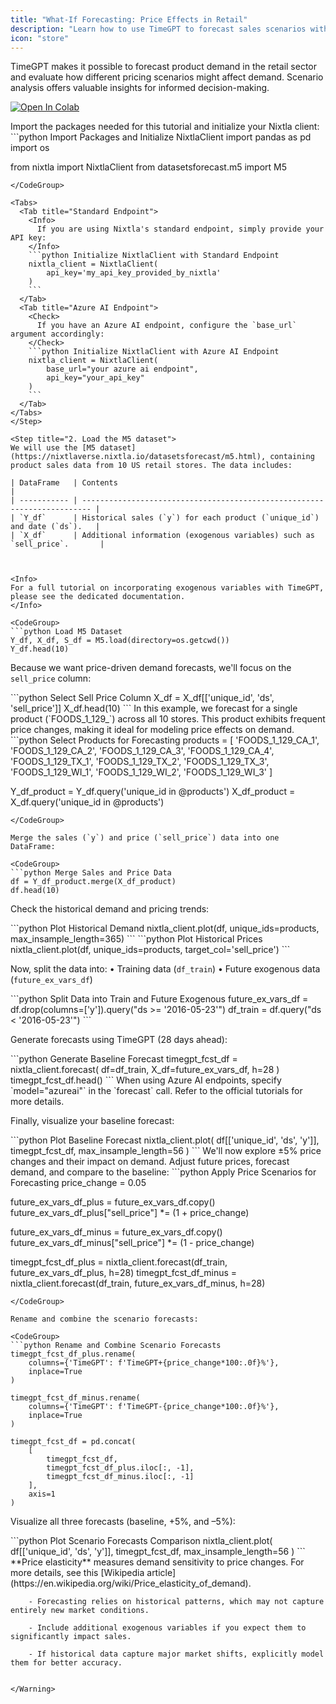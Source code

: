 ```yaml
---
title: "What-If Forecasting: Price Effects in Retail"
description: "Learn how to use TimeGPT to forecast sales scenarios with different pricing strategies."
icon: "store"
---
```


<Info>
TimeGPT makes it possible to forecast product demand in the retail sector and evaluate how different pricing scenarios might affect demand. Scenario analysis offers valuable insights for informed decision-making.
</Info>

<CardGroup>
  <Card
    title="Forecast product demand using price as an exogenous variable"
    description="Learn how to incorporate price data into demand forecasts to better understand how pricing decisions drive consumer behavior."
  />
  <Card
    title="Evaluate different pricing scenarios"
    description="Explore how modifying product prices affects demand levels by comparing baseline forecasts to adjusted forecasts."
  />
</CardGroup>

[![Open In Colab](https://colab.research.google.com/assets/colab-badge.svg)](https://colab.research.google.com/github/Nixtla/nixtla/blob/main/nbs/docs/use-cases/5_what_if_pricing_scenarios_in_retail.ipynb)

<Steps>

<Step title="1. Import required packages">
Import the packages needed for this tutorial and initialize your Nixtla client:

<CodeGroup>
```python Import Packages and Initialize NixtlaClient
import pandas as pd
import os

from nixtla import NixtlaClient
from datasetsforecast.m5 import M5
```
</CodeGroup>

<Tabs>
  <Tab title="Standard Endpoint">
    <Info>
      If you are using Nixtla's standard endpoint, simply provide your API key:
    </Info>
    ```python Initialize NixtlaClient with Standard Endpoint
    nixtla_client = NixtlaClient(
        api_key='my_api_key_provided_by_nixtla'
    )
    ```
  </Tab>
  <Tab title="Azure AI Endpoint">
    <Check>
      If you have an Azure AI endpoint, configure the `base_url` argument accordingly:
    </Check>
    ```python Initialize NixtlaClient with Azure AI Endpoint
    nixtla_client = NixtlaClient(
        base_url="your azure ai endpoint",
        api_key="your_api_key"
    )
    ```
  </Tab>
</Tabs>
</Step>

<Step title="2. Load the M5 dataset">
We will use the [M5 dataset](https://nixtlaverse.nixtla.io/datasetsforecast/m5.html), containing product sales data from 10 US retail stores. The data includes:

| DataFrame   | Contents                                                                 |
| ----------- | ------------------------------------------------------------------------ |
| `Y_df`      | Historical sales (`y`) for each product (`unique_id`) and date (`ds`).   |
| `X_df`      | Additional information (exogenous variables) such as `sell_price`.       |



<Info>
For a full tutorial on incorporating exogenous variables with TimeGPT, please see the dedicated documentation.
</Info>

<CodeGroup>
```python Load M5 Dataset
Y_df, X_df, S_df = M5.load(directory=os.getcwd())
Y_df.head(10)
```
</CodeGroup>

Because we want price-driven demand forecasts, we'll focus on the `sell_price` column:

<CodeGroup>
```python Select Sell Price Column
X_df = X_df[['unique_id', 'ds', 'sell_price']]
X_df.head(10)
```
</CodeGroup>
</Step>

<Step title="3. Forecast demand using price as an exogenous variable">
In this example, we forecast for a single product (`FOODS_1_129_`) across all 10 stores. This product exhibits frequent price changes, making it ideal for modeling price effects on demand.

<CodeGroup>
```python Select Products for Forecasting
products = [
    'FOODS_1_129_CA_1', 'FOODS_1_129_CA_2', 'FOODS_1_129_CA_3', 'FOODS_1_129_CA_4',
    'FOODS_1_129_TX_1', 'FOODS_1_129_TX_2', 'FOODS_1_129_TX_3',
    'FOODS_1_129_WI_1', 'FOODS_1_129_WI_2', 'FOODS_1_129_WI_3'
]

Y_df_product = Y_df.query('unique_id in @products')
X_df_product = X_df.query('unique_id in @products')
```
</CodeGroup>

Merge the sales (`y`) and price (`sell_price`) data into one DataFrame:

<CodeGroup>
```python Merge Sales and Price Data
df = Y_df_product.merge(X_df_product)
df.head(10)
```
</CodeGroup>

Check the historical demand and pricing trends:

<CodeGroup>
```python Plot Historical Demand
nixtla_client.plot(df, unique_ids=products, max_insample_length=365)
```
</CodeGroup>

<CodeGroup>
```python Plot Historical Prices
nixtla_client.plot(df, unique_ids=products, target_col='sell_price')
```
</CodeGroup>

Now, split the data into:
• Training data (`df_train`)
• Future exogenous data (`future_ex_vars_df`)

<CodeGroup>
```python Split Data into Train and Future Exogenous
future_ex_vars_df = df.drop(columns=['y']).query("ds >= '2016-05-23'")
df_train = df.query("ds < '2016-05-23'")
```
</CodeGroup>

Generate forecasts using TimeGPT (28 days ahead):

<CodeGroup>
```python Generate Baseline Forecast
timegpt_fcst_df = nixtla_client.forecast(
    df=df_train,
    X_df=future_ex_vars_df,
    h=28
)
timegpt_fcst_df.head()
```
</CodeGroup>

<Info>
When using Azure AI endpoints, specify `model="azureai"` in the `forecast` call. Refer to the official tutorials for more details.
</Info>

Finally, visualize your baseline forecast:

<CodeGroup>
```python Plot Baseline Forecast
nixtla_client.plot(
    df[['unique_id', 'ds', 'y']],
    timegpt_fcst_df,
    max_insample_length=56
)
```
</CodeGroup>
</Step>

<Step title="4. 'What if?' forecasting: exploring price changes">
We'll now explore ±5% price changes and their impact on demand. Adjust future prices, forecast demand, and compare to the baseline:

<CodeGroup>
```python Apply Price Scenarios for Forecasting
price_change = 0.05

future_ex_vars_df_plus = future_ex_vars_df.copy()
future_ex_vars_df_plus["sell_price"] *= (1 + price_change)

future_ex_vars_df_minus = future_ex_vars_df.copy()
future_ex_vars_df_minus["sell_price"] *= (1 - price_change)

timegpt_fcst_df_plus = nixtla_client.forecast(df_train, future_ex_vars_df_plus, h=28)
timegpt_fcst_df_minus = nixtla_client.forecast(df_train, future_ex_vars_df_minus, h=28)
```
</CodeGroup>

Rename and combine the scenario forecasts:

<CodeGroup>
```python Rename and Combine Scenario Forecasts
timegpt_fcst_df_plus.rename(
    columns={'TimeGPT': f'TimeGPT+{price_change*100:.0f}%'},
    inplace=True
)

timegpt_fcst_df_minus.rename(
    columns={'TimeGPT': f'TimeGPT-{price_change*100:.0f}%'},
    inplace=True
)

timegpt_fcst_df = pd.concat(
    [
        timegpt_fcst_df,
        timegpt_fcst_df_plus.iloc[:, -1],
        timegpt_fcst_df_minus.iloc[:, -1]
    ],
    axis=1
)
```
</CodeGroup>

Visualize all three forecasts (baseline, +5%, and –5%):

<CodeGroup>
```python Plot Scenario Forecasts Comparison
nixtla_client.plot(
    df[['unique_id', 'ds', 'y']],
    timegpt_fcst_df,
    max_insample_length=56
)
```
</CodeGroup>

<AccordionGroup>
  <Accordion title="What is Price Elasticity?">
    <Info>
      **Price elasticity** measures demand sensitivity to price changes. For more details, see this
      [Wikipedia article](https://en.wikipedia.org/wiki/Price_elasticity_of_demand).
    </Info>
  </Accordion>

  <Accordion title="Important Considerations">
    <Warning>

        - Forecasting relies on historical patterns, which may not capture entirely new market conditions.

        - Include additional exogenous variables if you expect them to significantly impact sales.

        - If historical data capture major market shifts, explicitly model them for better accuracy.


    </Warning>
  </Accordion>
</AccordionGroup>
</Step>

</Steps>